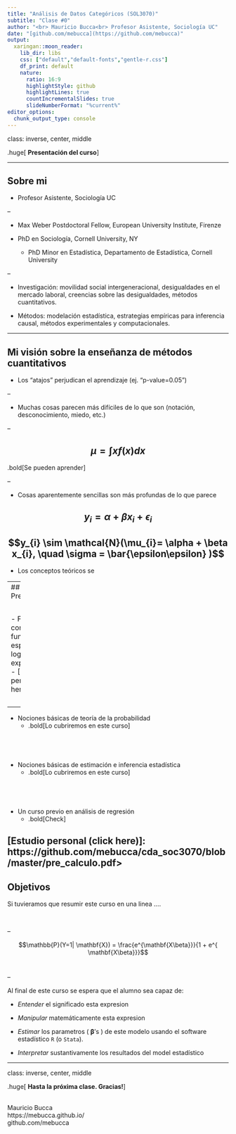 ```yaml
---
title: "Análisis de Datos Categóricos (SOL3070)"
subtitle: "Clase #0"
author: "<br> Mauricio Bucca<br> Profesor Asistente, Sociología UC"
date: "[github.com/mebucca](https://github.com/mebucca)"
output:
  xaringan::moon_reader:
    lib_dir: libs
    css: ["default","default-fonts","gentle-r.css"]
    df_print: default
    nature:
      ratio: 16:9
      highlightStyle: github
      highlightLines: true
      countIncrementalSlides: true
      slideNumberFormat: "%current%"
editor_options: 
  chunk_output_type: console
---
```

class: inverse, center, middle

.huge[
**Presentación del curso**
]

---

## Sobre mi

  - Profesor Asistente, Sociología UC

--

  - Max Weber Postdoctoral Fellow, European University Institute, Firenze
  
  - PhD en Sociología, Cornell University, NY
    - PhD Minor en Estadística, Departamento de Estadística, Cornell University

--

  - Investigación: movilidad social intergeneracional,  desigualdades en el mercado laboral, creencias sobre las desigualdades, métodos cuantitativos.
  
  - Métodos: modelación estadística, estrategias empíricas para inferencia causal, métodos experimentales y computacionales.


---

## Mi visión sobre la enseñanza de métodos cuantitativos


- Los "atajos" perjudican el aprendizaje (ej. "p-value=0.05")

--

- Muchas cosas parecen más difíciles de lo que son (notación, desconocimiento, miedo, etc.)


--

$$\mu = \int xf(x)dx$$
--

.bold[Se pueden aprender]

--


- Cosas aparentemente sencillas son más profundas de lo que parece

$$y_{i} = \alpha + \beta x_{i} + \epsilon_{i}$$
--
$$y_{i} \sim \mathcal{N}(\mu_{i}= \alpha + \beta x_{i}, \quad  \sigma = \bar{\epsilon\epsilon} )$$
--

- Los conceptos teóricos se 







---
## Prerequisitos

<br>

- Familiaridad con manejo de funciones, especialmente logarítmicas y exponenciales. 
  - [Estudio personal (click here)]
  

<br>
--

- Nociones básicas de teoría de la probabilidad
  - .bold[Lo cubriremos en este curso]

<br>
--

- Nociones básicas de estimación e inferencia estadística
  - .bold[Lo cubriremos en este curso]

<br>
--

- Un curso previo en análisis de regresión
  - .bold[Check] 


[Estudio personal (click here)]: https://github.com/mebucca/cda_soc3070/blob/master/pre_calculo.pdf>
---


## Objetivos

Si tuvieramos que resumir este curso en una linea .... 

<br>

--

$$\mathbb{P}(Y=1| \mathbf{X})  =  \frac{e^{\mathbf{X\beta}}}{1 + e^{ \mathbf{X\beta}}}$$
<br>

--

Al final de este curso se espera que el alumno sea capaz de:

- *Entender* el significado esta expresion

- *Manipular* matemáticamente esta expresion

- *Estimar* los parametros ( $\mathbf{\beta}$'s ) de este modelo usando el software estadístico `R` (o `Stata`).

- *Interpretar* sustantivamente los resultados del model estadístico

---


class: inverse, center, middle

.huge[
**Hasta la próxima clase. Gracias!**
]

<br>
Mauricio Bucca <br>
https://mebucca.github.io/ <br>
github.com/mebucca




